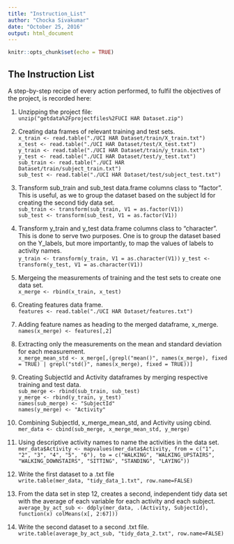 ```yaml
---
title: "Instruction_List"
author: "Chocka Sivakumar"
date: "October 25, 2016"
output: html_document
---
```


```r
knitr::opts_chunk$set(echo = TRUE)
```

## The Instruction List

A step-by-step recipe of every action performed, to fulfil the objectives of the project, is recorded here: \

 
 1. Unzipping the project file: \
`unzip("getdata%2Fprojectfiles%2FUCI HAR Dataset.zip")`

 2. Creating data frames of relevant training and test sets. \
`x_train <- read.table("./UCI HAR Dataset/train/X_train.txt")` \
`x_test <- read.table("./UCI HAR Dataset/test/X_test.txt")` \
`y_train <- read.table("./UCI HAR Dataset/train/y_train.txt")` \
`y_test <- read.table("./UCI HAR Dataset/test/y_test.txt")` \
`sub_train <- read.table("./UCI HAR Dataset/train/subject_train.txt")` \
`sub_test <- read.table("./UCI HAR Dataset/test/subject_test.txt")`

 3. Transform sub_train and sub_test data.frame columns class to "factor". This is useful, as we to group the dataset based on the subject Id for creating the second tidy data set.\
`sub_train <- transform(sub_train, V1 = as.factor(V1))` \
`sub_test <- transform(sub_test, V1 = as.factor(V1))`

 4. Transform y_train and y_test data.frame columns class to "character". This is done to serve two purposes. One is to group the dataset based on the Y_labels, but more importantly, to map the values of labels to activity names. \
`y_train <- transform(y_train, V1 = as.character(V1))`
`y_test <- transform(y_test, V1 = as.character(V1))`
 
 5. Mergeing the measurements of training and the test sets to create one data set. \
`x_merge <- rbind(x_train, x_test)`

 6. Creating features data frame. \
`features <- read.table("./UCI HAR Dataset/features.txt")`

 7. Adding feature names as heading to the merged dataframe, x_merge. \
`names(x_merge) <- features[,2]`

 8. Extracting only the measurements on the mean and standard deviation for each measurement. \
`x_merge_mean_std <- x_merge[,(grepl("mean()", names(x_merge), fixed = TRUE) | grepl("std()", names(x_merge), fixed = TRUE))]`

 9. Creating SubjectId and Activity dataframes by merging respective training and test data. \
`sub_merge <- rbind(sub_train, sub_test)` \
`y_merge <- rbind(y_train, y_test)` \
`names(sub_merge) <- "SubjectId"` \
`names(y_merge) <- "Activity"`

 10. Combining SubjectId, x_merge_mean_std, and Activity using cbind. \
`mer_data <- cbind(sub_merge, x_merge_mean_std, y_merge)` 
 
 11. Using descriptive activity names to name the activities in the data set. \
`mer_data$Activity <- mapvalues(mer_data$Activity, from = c("1", "2", "3", "4", "5", "6"), to = c("WALKING", "WALKING_UPSTAIRS", "WALKING_DOWNSTAIRS", "SITTING", "STANDING", "LAYING"))`

 12. Write the first dataset to a .txt file \
`write.table(mer_data, "tidy_data_1.txt", row.name=FALSE)` 

 13. From the data set in step 12, creates a second, independent tidy data set with the average of each variable for each activity and each subject. \
`average_by_act_sub <- ddply(mer_data, .(Activity, SubjectId), function(x) colMeans(x[, 2:67]))`

 14. Write the second dataset to a second .txt file. \
`write.table(average_by_act_sub, "tidy_data_2.txt", row.name=FALSE)`
